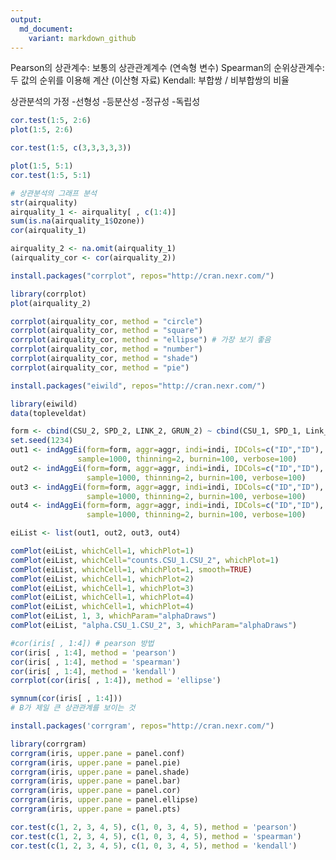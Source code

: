 ```yaml
---
output:
  md_document:
    variant: markdown_github
---
```


Pearson의 상관계수: 보통의 상관관계계수 (연속형 변수)
Spearman의 순위상관계수: 두 값의 순위를 이용해 계산 (이산형 자료)
Kendall: 부합쌍 / 비부합쌍의 비율

상관분석의 가정
-선형성
-등분산성
-정규성
-독립성

```r
cor.test(1:5, 2:6)
plot(1:5, 2:6)

cor.test(1:5, c(3,3,3,3,3))

plot(1:5, 5:1)
cor.test(1:5, 5:1)
```

```r
# 상관분석의 그래프 분석
str(airquality)
airquality_1 <- airquality[ , c(1:4)]
sum(is.na(airquality_1$Ozone))
cor(airquality_1)

airquality_2 <- na.omit(airquality_1)
(airquality_cor <- cor(airquality_2))
```

```r
install.packages("corrplot", repos="http://cran.nexr.com/")
```

```r
library(corrplot)
plot(airquality_2)

corrplot(airquality_cor, method = "circle")
corrplot(airquality_cor, method = "square")
corrplot(airquality_cor, method = "ellipse") # 가장 보기 좋음
corrplot(airquality_cor, method = "number")
corrplot(airquality_cor, method = "shade")
corrplot(airquality_cor, method = "pie")
```

```r
install.packages("eiwild", repos="http://cran.nexr.com/")
```

```r
library(eiwild)
data(topleveldat)
```

```r
form <- cbind(CSU_2, SPD_2, LINK_2, GRUN_2) ~ cbind(CSU_1, SPD_1, Link_1)
set.seed(1234)
out1 <- indAggEi(form=form, aggr=aggr, indi=indi, IDCols=c("ID","ID"),
               sample=1000, thinning=2, burnin=100, verbose=100)
out2 <- indAggEi(form=form, aggr=aggr, indi=indi, IDCols=c("ID","ID"),
                 sample=1000, thinning=2, burnin=100, verbose=100)
out3 <- indAggEi(form=form, aggr=aggr, indi=indi, IDCols=c("ID","ID"),
                 sample=1000, thinning=2, burnin=100, verbose=100)
out4 <- indAggEi(form=form, aggr=aggr, indi=indi, IDCols=c("ID","ID"),
                 sample=1000, thinning=2, burnin=100, verbose=100)

eiList <- list(out1, out2, out3, out4)

comPlot(eiList, whichCell=1, whichPlot=1)
comPlot(eiList, whichCell="counts.CSU_1.CSU_2", whichPlot=1)
comPlot(eiList, whichCell=1, whichPlot=1, smooth=TRUE)
comPlot(eiList, whichCell=1, whichPlot=2)
comPlot(eiList, whichCell=1, whichPlot=3)
comPlot(eiList, whichCell=1, whichPlot=4)
comPlot(eiList, whichCell=1, whichPlot=4)
comPlot(eiList, 1, 3, whichParam="alphaDraws")
comPlot(eiList, "alpha.CSU_1.CSU_2", 3, whichParam="alphaDraws")

```

```r
#cor(iris[ , 1:4]) # pearson 방법
cor(iris[ , 1:4], method = 'pearson')
cor(iris[ , 1:4], method = 'spearman')
cor(iris[ , 1:4], method = 'kendall')
corrplot(cor(iris[ , 1:4]), method = 'ellipse')
```

```r
symnum(cor(iris[ , 1:4]))
# B가 제일 큰 상관관계를 보이는 것
```

```r
install.packages('corrgram', repos="http://cran.nexr.com/")
```

```r
library(corrgram)
corrgram(iris, upper.pane = panel.conf)
corrgram(iris, upper.pane = panel.pie)
corrgram(iris, upper.pane = panel.shade)
corrgram(iris, upper.pane = panel.bar)
corrgram(iris, upper.pane = panel.cor)
corrgram(iris, upper.pane = panel.ellipse)
corrgram(iris, upper.pane = panel.pts)
```

```r
cor.test(c(1, 2, 3, 4, 5), c(1, 0, 3, 4, 5), method = 'pearson')
cor.test(c(1, 2, 3, 4, 5), c(1, 0, 3, 4, 5), method = 'spearman')
cor.test(c(1, 2, 3, 4, 5), c(1, 0, 3, 4, 5), method = 'kendall')
```


